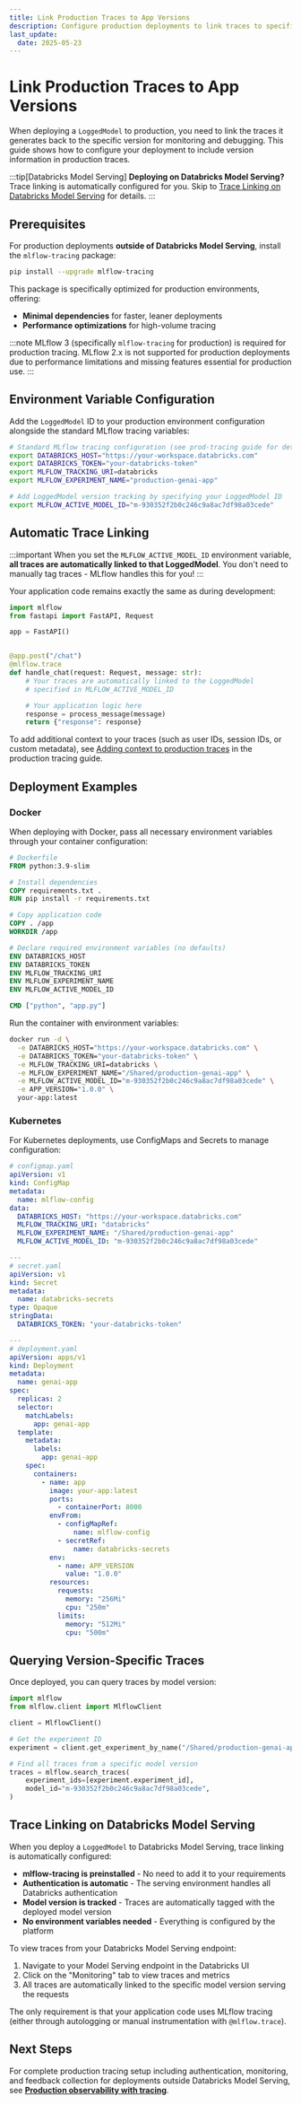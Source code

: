 ```yaml
---
title: Link Production Traces to App Versions
description: Configure production deployments to link traces to specific LoggedModel versions for version-aware monitoring.
last_update:
  date: 2025-05-23
---
```


# Link Production Traces to App Versions

When deploying a `LoggedModel` to production, you need to link the traces it generates back to the specific version for monitoring and debugging. This guide shows how to configure your deployment to include version information in production traces.

:::tip[Databricks Model Serving]
**Deploying on Databricks Model Serving?** Trace linking is automatically configured for you. Skip to [Trace Linking on Databricks Model Serving](#trace-linking-on-databricks-model-serving) for details.
:::

## Prerequisites

For production deployments **outside of Databricks Model Serving**, install the `mlflow-tracing` package:

```bash
pip install --upgrade mlflow-tracing
```

This package is specifically optimized for production environments, offering:

- **Minimal dependencies** for faster, leaner deployments
- **Performance optimizations** for high-volume tracing

:::note
MLflow 3 (specifically `mlflow-tracing` for production) is required for production tracing. MLflow 2.x is not supported for production deployments due to performance limitations and missing features essential for production use.
:::

## Environment Variable Configuration

Add the `LoggedModel` ID to your production environment configuration alongside the standard MLflow tracing variables:

```bash
# Standard MLflow tracing configuration (see prod-tracing guide for details)
export DATABRICKS_HOST="https://your-workspace.databricks.com"
export DATABRICKS_TOKEN="your-databricks-token"
export MLFLOW_TRACKING_URI=databricks
export MLFLOW_EXPERIMENT_NAME="production-genai-app"

# Add LoggedModel version tracking by specifying your LoggedModel ID
export MLFLOW_ACTIVE_MODEL_ID="m-930352f2b0c246c9a8ac7df98a03cede"
```

## Automatic Trace Linking

:::important
When you set the `MLFLOW_ACTIVE_MODEL_ID` environment variable, **all traces are automatically linked to that LoggedModel**. You don't need to manually tag traces - MLflow handles this for you!
:::

Your application code remains exactly the same as during development:

```python
import mlflow
from fastapi import FastAPI, Request

app = FastAPI()


@app.post("/chat")
@mlflow.trace
def handle_chat(request: Request, message: str):
    # Your traces are automatically linked to the LoggedModel
    # specified in MLFLOW_ACTIVE_MODEL_ID

    # Your application logic here
    response = process_message(message)
    return {"response": response}
```

To add additional context to your traces (such as user IDs, session IDs, or custom metadata), see [Adding context to production traces](/genai/tracing/prod-tracing#adding-context-to-production-traces) in the production tracing guide.

## Deployment Examples

### Docker

When deploying with Docker, pass all necessary environment variables through your container configuration:

```dockerfile
# Dockerfile
FROM python:3.9-slim

# Install dependencies
COPY requirements.txt .
RUN pip install -r requirements.txt

# Copy application code
COPY . /app
WORKDIR /app

# Declare required environment variables (no defaults)
ENV DATABRICKS_HOST
ENV DATABRICKS_TOKEN
ENV MLFLOW_TRACKING_URI
ENV MLFLOW_EXPERIMENT_NAME
ENV MLFLOW_ACTIVE_MODEL_ID

CMD ["python", "app.py"]
```

Run the container with environment variables:

```bash
docker run -d \
  -e DATABRICKS_HOST="https://your-workspace.databricks.com" \
  -e DATABRICKS_TOKEN="your-databricks-token" \
  -e MLFLOW_TRACKING_URI=databricks \
  -e MLFLOW_EXPERIMENT_NAME="/Shared/production-genai-app" \
  -e MLFLOW_ACTIVE_MODEL_ID="m-930352f2b0c246c9a8ac7df98a03cede" \
  -e APP_VERSION="1.0.0" \
  your-app:latest
```

### Kubernetes

For Kubernetes deployments, use ConfigMaps and Secrets to manage configuration:

```yaml
# configmap.yaml
apiVersion: v1
kind: ConfigMap
metadata:
  name: mlflow-config
data:
  DATABRICKS_HOST: "https://your-workspace.databricks.com"
  MLFLOW_TRACKING_URI: "databricks"
  MLFLOW_EXPERIMENT_NAME: "/Shared/production-genai-app"
  MLFLOW_ACTIVE_MODEL_ID: "m-930352f2b0c246c9a8ac7df98a03cede"

---
# secret.yaml
apiVersion: v1
kind: Secret
metadata:
  name: databricks-secrets
type: Opaque
stringData:
  DATABRICKS_TOKEN: "your-databricks-token"

---
# deployment.yaml
apiVersion: apps/v1
kind: Deployment
metadata:
  name: genai-app
spec:
  replicas: 2
  selector:
    matchLabels:
      app: genai-app
  template:
    metadata:
      labels:
        app: genai-app
    spec:
      containers:
        - name: app
          image: your-app:latest
          ports:
            - containerPort: 8000
          envFrom:
            - configMapRef:
                name: mlflow-config
            - secretRef:
                name: databricks-secrets
          env:
            - name: APP_VERSION
              value: "1.0.0"
          resources:
            requests:
              memory: "256Mi"
              cpu: "250m"
            limits:
              memory: "512Mi"
              cpu: "500m"
```

## Querying Version-Specific Traces

Once deployed, you can query traces by model version:

```python
import mlflow
from mlflow.client import MlflowClient

client = MlflowClient()

# Get the experiment ID
experiment = client.get_experiment_by_name("/Shared/production-genai-app")

# Find all traces from a specific model version
traces = mlflow.search_traces(
    experiment_ids=[experiment.experiment_id],
    model_id="m-930352f2b0c246c9a8ac7df98a03cede",
)
```

## Trace Linking on Databricks Model Serving

When you deploy a `LoggedModel` to Databricks Model Serving, trace linking is automatically configured:

- **mlflow-tracing is preinstalled** - No need to add it to your requirements
- **Authentication is automatic** - The serving environment handles all Databricks authentication
- **Model version is tracked** - Traces are automatically tagged with the deployed model version
- **No environment variables needed** - Everything is configured by the platform

To view traces from your Databricks Model Serving endpoint:

1. Navigate to your Model Serving endpoint in the Databricks UI
2. Click on the "Monitoring" tab to view traces and metrics
3. All traces are automatically linked to the specific model version serving the requests

<!-- TODO: add screenshot: Databricks Model Serving endpoint Monitoring tab; Traces linked to the deployed LoggedModel version; Model version information displayed in the UI -->

The only requirement is that your application code uses MLflow tracing (either through autologging or manual instrumentation with `@mlflow.trace`).

## Next Steps

For complete production tracing setup including authentication, monitoring, and feedback collection for deployments outside Databricks Model Serving, see **[Production observability with tracing](/genai/tracing/prod-tracing)**.
